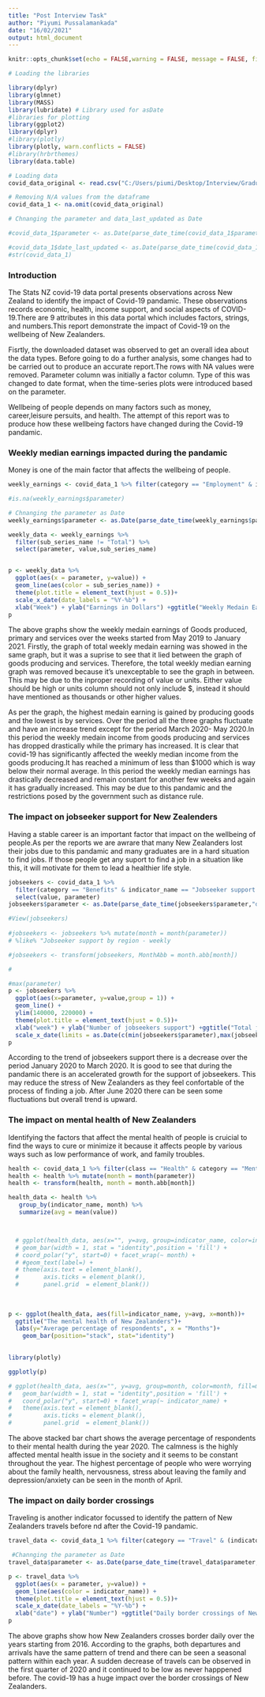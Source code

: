 ```yaml
---
title: "Post Interview Task"
author: "Piyumi Pussalamankada"
date: "16/02/2021"
output: html_document
---
```


```r
knitr::opts_chunk$set(echo = FALSE,warning = FALSE, message = FALSE, fig.showtext = TRUE)
```


```r
# Loading the libraries

library(dplyr)
library(glmnet)
library(MASS)
library(lubridate) # Library used for asDate
#libraries for plotting 
library(ggplot2)
library(dplyr)
#library(plotly)
library(plotly, warn.conflicts = FALSE)
#library(hrbrthemes)
library(data.table)
```

```r
# Loading data
covid_data_original <- read.csv("C:/Users/piumi/Desktop/Interview/Graduate_Analyst_Feb/Covid.csv")
```

```r

# Removing N/A values from the dataframe
covid_data_1 <- na.omit(covid_data_original)

# Chnanging the parameter and data_last_updated as Date

#covid_data_1$parameter <- as.Date(parse_date_time(covid_data_1$parameter,"dmy"))

#covid_data_1$date_last_updated <- as.Date(parse_date_time(covid_data_1$date_last_updated,"dmy"))
#str(covid_data_1)
```

### Introduction

The Stats NZ covid-19 data portal presents observations across New Zealand to identify the impact of Covid-19 pandamic. These observations records economic, health, income support, and social aspects of COVID-19.There are 9 attributes in this data portal which includes factors, strings, and numbers.This report demonstrate the impact of Covid-19 on the wellbeing of New Zealanders.


Fisrtly, the downloaded dataset was observed to get an overall idea about the data types. Before going to do a further analysis, some changes had to be carried out to produce an accurate report.The rows with NA values were removed. Parameter column was initially a factor column. Type of this was changed to date format, when the time-series plots were introduced based on the parameter.

Wellbeing of people depends on many factors such as money, career,leisure persuits, and health. The attempt of this report was to produce how these wellbeing factors have changed during the Covid-19 pandamic. 

### Weekly median earnings impacted during the pandamic

Money is one of the main factor that affects the wellbeing of people.
```r
weekly_earnings <- covid_data_1 %>% filter(category == "Employment" & indicator_name == "Weekly median earnings (34 days)")

#is.na(weekly_earnings$parameter) 

# Chnanging the parameter as Date
weekly_earnings$parameter <- as.Date(parse_date_time(weekly_earnings$parameter,"dmy"))

weekly_data <- weekly_earnings %>%
  filter(sub_series_name != "Total") %>%
  select(parameter, value,sub_series_name) 


p <- weekly_data %>%
  ggplot(aes(x = parameter, y=value)) +
  geom_line(aes(color = sub_series_name)) +
  theme(plot.title = element_text(hjust = 0.5))+
  scale_x_date(date_labels = "%Y-%b") +
  xlab("Week") + ylab("Earnings in Dollars") +ggtitle("Weekly Medain Earnings")
p
```
The above graphs show the weekly medain earnings of Goods produced, primary and services over the weeks started from May 2019 to January 2021. Firstly, the graph of total weekly medain earning was showed in the same graph, but it was a suprise to see that it lied between the graph of goods producing and services. Therefore, the total weekly median earning graph was removed because it's unexceptable to see the graph in between. This may be due to the inproper recording of value or units. Either value should be high or units column should not only include $, instead it should have mentioned as thousands or other higher values. 

As per the graph, the highest medain earning is gained by producing goods and the lowest is by services. Over the period all the three graphs fluctuate and have an increase trend except for the period March 2020- May 2020.In this period the weekly medain income from goods producing and services has dropped drastically while the primary has increased. It is clear that covid-19 has significantly affected the weekly median income from the goods producing.It has reached a minimum of less than $1000 which is way below their normal average. In this period the weekly median earnings has drastically decreased and remain constant for another few weeks and again it has gradually increased. This may be due to this pandamic and the restrictions posed by the government such as distance rule.

### The impact on jobseeker support for New Zealenders
Having a stable career is an important factor that impact on the wellbeing of people.As per the reports we are awrare that many New Zealanders lost their jobs due to this pandamic and many graduates are in a hard situation to find jobs. If those people get any suport to find a job in a situation like this, it will motivate for them to lead a healthier life style. 

```r

jobseekers <- covid_data_1 %>% 
  filter(category == "Benefits" & indicator_name == "Jobseeker support by region - weekly" & series_name == "Total") %>%
  select(value, parameter)
jobseekers$parameter <- as.Date(parse_date_time(jobseekers$parameter,"dmy"))

#View(jobseekers)
 
#jobseekers <- jobseekers %>% mutate(month = month(parameter))
# %like% "Jobseeker support by region - weekly

#jobseekers <- transform(jobseekers, MonthAbb = month.abb[month])

#

#max(parameter)
p <- jobseekers %>%
  ggplot(aes(x=parameter, y=value,group = 1)) +
  geom_line() +
  ylim(140000, 220000) +
  theme(plot.title = element_text(hjust = 0.5))+
  xlab("week") + ylab("Number of jobseekers support") +ggtitle("Total jobseekers support by region - weekly") +
  scale_x_date(limits = as.Date(c(min(jobseekers$parameter),max(jobseekers$parameter))))
p
```

According to the trend of jobseekers support there is a decrease over the period January 2020 to March 2020. It is good to see that during the pandamic there is an accelerated growth for the support of jobseekers. This may reduce the stress of New Zealanders as they feel confortable of the process of finding a job. After June 2020 there can be seen some fluctuations but overall trend is upward. 

### The impact on mental health of New Zealanders

Identifying the factors that affect the mental health of people is cruicial to find the ways to cure or minimize it because it affects people by various ways such as low performance of work, and family troubles.

```r
health <- covid_data_1 %>% filter(class == "Health" & category == "Mental health" & sub_series_name == "Percentage of respondents")
health <- health %>% mutate(month = month(parameter))
health <- transform(health, month = month.abb[month]) 

health_data <- health %>%
   group_by(indicator_name, month) %>%
   summarize(avg = mean(value)) 



  # ggplot(health_data, aes(x="", y=avg, group=indicator_name, color=indicator_name, fill=indicator_name)) +
  # geom_bar(width = 1, stat = "identity",position = 'fill') +
  # coord_polar("y", start=0) + facet_wrap(~ month) +
  # #geom_text(label=) +
  # theme(axis.text = element_blank(),
  #       axis.ticks = element_blank(),
  #       panel.grid  = element_blank())
  
 
 
p <- ggplot(health_data, aes(fill=indicator_name, y=avg, x=month))+
  ggtitle("The mental health of New Zealanders")+
  labs(y="Average percentage of respondents", x = "Months")+
    geom_bar(position="stack", stat="identity") 
  

library(plotly)

ggplotly(p)

# ggplot(health_data, aes(x="", y=avg, group=month, color=month, fill=month)) +
#   geom_bar(width = 1, stat = "identity",position = 'fill') +
#   coord_polar("y", start=0) + facet_wrap(~ indicator_name) +
#   theme(axis.text = element_blank(),
#         axis.ticks = element_blank(),
#         panel.grid  = element_blank())
```

The above stacked bar chart shows the average percentage of respondents to their mental health during the year 2020. The calmness is the highly affected mental health issue in the society and it seems to be constant throughout the year. The highest percentage of people who were worrying about the family health, nervousness, stress about leaving the family and depression/anxiety can be seen in the month of April.  

### The impact on daily border crossings
Traveling is another indicator focussed to identify the pattern of New Zealanders travels before nd after the Covid-19 pandamic.
```r


travel_data <- covid_data_1 %>% filter(category == "Travel" & (indicator_name == "Daily border crossings - arrivals" | indicator_name == "Daily border crossings - departures") & series_name == "New Zealand passport")

 #Channging the parameter as Date
travel_data$parameter <- as.Date(parse_date_time(travel_data$parameter,"dmy"))

p <- travel_data %>%
  ggplot(aes(x = parameter, y=value)) +
  geom_line(aes(color = indicator_name)) +
  theme(plot.title = element_text(hjust = 0.5))+
  scale_x_date(date_labels = "%Y-%b") +
  xlab("date") + ylab("Number") +ggtitle("Daily border crossings of New Zealanders")
p

```
The above graphs show how New Zealanders crosses border daily over the years starting from 2016.  According to the graphs, both departures and arrivals have the same pattern of trend and there can be seen a seasonal pattern within each year. A sudden decrease of travels can be observed in the first quarter of 2020 and it continued to be low as never happpened before. The covid-19 has a huge impact over the border crossings of New Zealanders.




